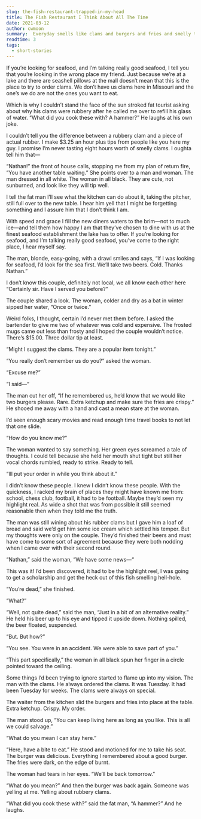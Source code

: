 ```yaml
---
slug: the-fish-restaurant-trapped-in-my-head
title: The Fish Restaurant I Think About All The Time
date: 2021-03-12
author: cwmoon
summary:  Everyday smells like clams and burgers and fries and smelly tourists. 
readtime: 3
tags:
  - short-stories
---
```


If you’re looking for seafood, and I’m talking really good seafood, I tell you that you’re looking in the wrong place my friend. Just because we’re at a lake and there are seashell pillows at the mall doesn’t mean that this is the place to try to order clams. We don’t have us clams here in Missouri and the one’s we do are not the ones you want to eat. 

Which is why I couldn’t stand the face of the sun stroked fat tourist asking about why his clams were rubbery after he called me over to refill his glass of water. “What did you cook these with? A hammer?” He laughs at his own joke. 

I couldn’t tell you the difference between a rubbery clam and a piece of actual rubber. I make $3.25 an hour plus tips from people like you here my guy. I promise I’m never tasting eight hours worth of smelly clams. I oughta tell him that—

“Nathan!” the front of house calls, stopping me from my plan of return fire, “You have another table waiting.”  She points over to a man and woman. The man dressed in all white. The woman in all black. They are cute, not sunburned, and look like they will tip well. 

I tell the fat man I’ll see what the kitchen can do about it, taking the pitcher, still full over to the new table. I hear him yell that I might be forgetting something and I assure him that I don’t think I am. 

With speed and grace I fill the new diners waters to the brim—not to much ice—and tell them how happy I am that they’ve chosen to dine with us at the finest seafood establishment the lake has to offer. If you’re looking for seafood, and I’m talking really good seafood, you’ve come to the right place, I hear myself say. 

The man, blonde, easy-going, with a drawl smiles and says, “If I was looking for seafood, I’d look for the sea first. We’ll take two beers. Cold. Thanks Nathan.” 

I don’t know this couple, definitely not local, we all know each other here “Certainly sir. Have I served you before?”

The couple shared a look. The woman, colder and dry as a bat in winter sipped her water, “Once or twice.” 

Weird folks, I thought, certain I’d never met them before. I asked the bartender to give me two of whatever was cold and expensive. The frosted mugs came out less than frosty and I hoped the couple wouldn’t notice. There’s $15.00. Three dollar tip at least. 

“Might I suggest the clams. They are a popular item tonight.” 

“You really don’t remember us do you?” asked the woman.

“Excuse me?”

“I said—“

The man cut her off, “If he remembered us, he’d know that we would like two burgers please. Rare. Extra ketchup and make sure the fries are crispy.” He shooed me away with a hand and cast a mean stare at the woman. 

I’d seen enough scary movies and read enough time travel books to not let that one slide. 

“How do you know me?”

The woman wanted to say something. Her green eyes screamed a tale of thoughts. I could tell because she held her mouth shut tight but still her vocal chords rumbled, ready to strike. Ready to tell. 

“Ill put your order in while you think about it.” 

I didn’t know these people. I knew I didn’t know these people.  With the quickness, I racked my brain of places they might have known me from: school, chess club, football, it had to be football. Maybe they’d seen my highlight real. As wide a shot that was from possible it still seemed reasonable then when they told me the truth. 

The man was still wining about his rubber clams but I gave him a loaf of bread and said we’d get him some ice cream which settled his temper. But my thoughts were only on the couple. They’d finished their beers and must have come to some sort of agreement because they were both nodding when I came over with their second round. 

“Nathan,” said the woman, “We have some news—“ 

This was it! I’d been discovered, it had to be the highlight reel, I was going to get a scholarship and get the heck out of this fish smelling hell-hole. 

“You’re dead,” she finished. 

“What?” 

“Well, not quite dead,” said the man, “Just in a bit of an alternative reality.” He held his beer up to his eye and tipped it upside down. Nothing spilled, the beer floated, suspended. 

“But. But how?”
 
“You see. You were in an accident. We were able to save part of you.” 

“This part specifically,” the woman in all black spun her finger in a circle pointed toward the ceiling. 

Some things I’d been trying to ignore started to flame up into my vision. The man with the clams. He always ordered the clams. It was Tuesday. It had been Tuesday for weeks. The clams were always on special. 

The waiter from the kitchen slid the burgers and fries into place at the table. Extra ketchup. Crispy. My order. 

The man stood up, “You can keep living here as long as you like. This is all we could salvage.” 

“What do you mean I can stay here.”

“Here, have a bite to eat.” He stood and motioned for me to take his seat. The burger was delicious. Everything I remembered about a good burger. The fries were dark, on the edge of burnt. 

The woman had tears in her eyes. “We’ll be back tomorrow.”

“What do you mean?”  And then the burger was back again. Someone was yelling at me. Yelling about rubbery clams. 

“What did you cook these with?” said the fat man, “A hammer?” And he laughs. 







